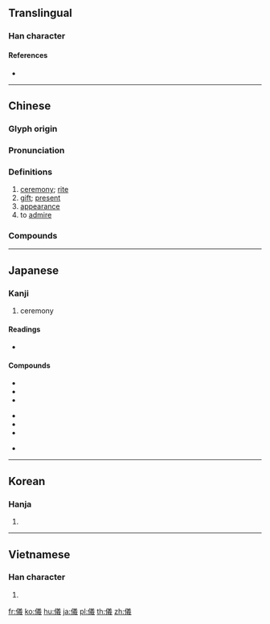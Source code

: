 {{character info/new}}
{{also|仪}}
==Translingual==

===Han character===
{{Han char|rn=9|rad=人|as=13|sn=15|four=28253|canj=OTGI|ids=⿰亻義}}

====References====
* {{Han ref|kx=0118.210|dkj=01172|dj=0251.050|hdz=10228.020|uh=5100|ud=20736|bh=BBF6|bd=48118}}

----

==Chinese==
{{zh-forms|s=仪}}

===Glyph origin===
{{Han etym}}

===Pronunciation===
{{zh-pron
|m=yí
|c=ji4
|mn=qz,tw,xm,zz:gî
|mc=y
|oc=y
|ma=
|cat=n,v
}}

===Definitions===
{{zh-hanzi}}

# [[ceremony]]; [[rite]]
# [[gift]]; [[present]]
# [[appearance]]
# to [[admire]]

===Compounds===
{{zh-der|儀仗隊|威儀孔時|來儀|光儀|光譜儀|儀式|儀容|中星儀|六分儀|八分儀|儀隊|儀狄|三儀|儀從|儀軌|儀器|心儀|儀曹|四分儀|儀檢|太儀|夜視儀器|律儀|地震儀|儀注|儀形|二儀|儀表板|地動儀|儀制|分光儀|天球儀|坤儀|儀仗|平板儀|容儀|威儀|儀態萬方|奠儀|兩儀|儀範|丰儀|天象儀|張儀舌|塵儀|儀禮|凶儀|失儀|儀門|土儀|司儀|光學儀器|儀表|典儀|儀賓|儀態萬千|儀態|地球儀|月球儀|水準儀|殯儀館|玉儀|禮儀|殯儀|母儀天下|母儀足式|月儀帖|漢官威儀|穴診儀|程儀|祭儀|潘安容儀|母儀|獻儀|渾天儀|日晷儀|昭儀|水平儀|游儀|書儀|朝儀|羅盤儀|薄儀|賀儀|節儀|菲儀|羽儀|贐儀|繪圖儀|經線儀|葬儀社|鳳凰來儀|赤道儀|簡儀|鴻儀|經緯儀|鍾儀楚奏|行儀|軌儀|風儀|表儀|行星儀|繁禮多儀|賻儀|迴轉儀|謝儀|象限儀|芝儀}}

----

==Japanese==

===Kanji===
{{ja-kanji|grade=c|rs=人13}}

# ceremony

====Readings====
* {{ja-readings|goon=[[ぎ]] (gi)|kanon=[[ぎ]] (gi)|kun=[[よい]] (yoi), [[のり]] (nori), [[のっとる]] (nottoru)|nanori=[[きたる]] (kitaru), [[ただし]] (tadashi), [[のり]] (nori), [[よし]] (yoshi)}}

====Compounds====
{{top3}}
* {{ja-r|礼儀|れいぎ}}
* {{ja-r|地球儀|ちきゅうぎ}}
* {{ja-r|秘儀|ひぎ}}
{{mid3}}
* {{ja-r|儀式|ぎしき}}
* {{ja-r|難儀|なんぎ}}
* {{ja-r|六分儀|ろくぶんぎ}}
{{mid3}}
* {{ja-r|八分儀|はちぶんぎ}}
{{bottom}}

----

==Korean==

===Hanja===
{{ko-hanja|hangeul=의|rv=ui|mr=ŭi}}

# {{defn|lang=ko|sort=人13}}

----

==Vietnamese==

===Han character===
{{vi-hantu|[[nghi]], [[nghe]], [[nghỉ]], [[nghè]], [[nghì]], [[ngơi]]|rs=人13}}

# {{defn|lang=vi|sort=人13}}

[[fr:儀]]
[[ko:儀]]
[[hu:儀]]
[[ja:儀]]
[[pl:儀]]
[[th:儀]]
[[zh:儀]]
